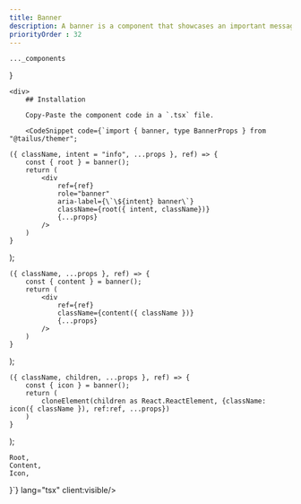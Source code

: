 ```yaml
---
title: Banner
description: A banner is a component that showcases an important message at the uppermost part of the display.
priorityOrder : 32
---
```


    ..._components
}

<div className="space-y-20">
    <PreviewBlock
        codeBlocks={overviewCode}
    >
        <Overview />
    </PreviewBlock>

    <div>
        ## Installation

        Copy-Paste the component code in a `.tsx` file.

        <CodeSnippet code={`import { banner, type BannerProps } from "@tailus/themer";

    ({ className, intent = "info", ...props }, ref) => {
        const { root } = banner();
        return (
            <div
                ref={ref}
                role="banner"
                aria-label={\`\${intent} banner\`}
                className={root({ intent, className})}
                {...props}
            />
        )
    }
);

    ({ className, ...props }, ref) => {
        const { content } = banner();
        return (
            <div
                ref={ref}
                className={content({ className })}
                {...props}
            />
        )
    }
);

    ({ className, children, ...props }, ref) => {
        const { icon } = banner();
        return (
            cloneElement(children as React.ReactElement, {className: icon({ className }), ref:ref, ...props})
        )
    }
);

    Root,
    Content,
    Icon,
}`} lang="tsx" client:visible/>
    </div>
</div>